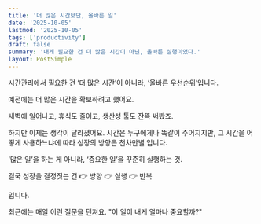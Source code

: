 ```yaml
---
title: '더 많은 시간보단, 올바른 일'
date: '2025-10-05'
lastmod: '2025-10-05'
tags: ['productivity']
draft: false
summary: '내게 필요한 건 더 많은 시간이 아닌, 올바른 실행이었다.'
layout: PostSimple
---
```


시간관리에서 필요한 건
‘더 많은 시간’이 아니라, ‘올바른 우선순위’입니다.

예전에는 더 많은 시간을 확보하려고 했어요.

새벽에 일어나고, 휴식도 줄이고, 생산성 툴도 잔뜩 써봤죠.

하지만 이제는 생각이 달라졌어요.
시간은 누구에게나 똑같이 주어지지만,
그 시간을 어떻게 사용하느냐에 따라 성장의 방향은 천차만별 입니다.

‘많은 일’을 하는 게 아니라,
‘중요한 일’을 꾸준히 실행하는 것.

결국 성장을 결정짓는 건
👉 방향
👉 실행
👉 반복

입니다.

최근에는 매일 이런 질문을 던져요.
"이 일이 내게 얼마나 중요할까?"